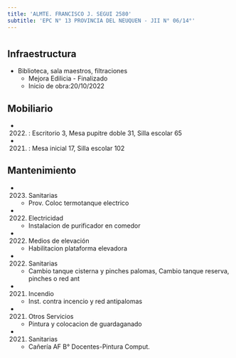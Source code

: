 ```yaml
---
title: 'ALMTE. FRANCISCO J. SEGUI 2580'
subtitle: 'EPC N° 13 PROVINCIA DEL NEUQUEN - JII N° 06/14°'
---
```


#
## Infraestructura

* Biblioteca, sala maestros, filtraciones 
    + Mejora Edilicia - Finalizado 
    + Inicio de obra:20/10/2022 



## Mobiliario

*  (2022) : Escritorio 3, Mesa pupitre doble 31, Silla escolar 65 

*  (2021) : Mesa inicial 17, Silla escolar 102 





## Mantenimiento

*  (2023) Sanitarias 
    + Prov. Coloc termotanque electrico

*  (2022) Electricidad 
    + Instalacion de purificador en comedor

*  (2022) Medios de elevación 
    + Habilitacion plataforma elevadora

*  (2022) Sanitarias 
    + Cambio tanque cisterna y pinches palomas, Cambio tanque reserva, pinches o red ant

*  (2021) Incendio 
    + Inst. contra incencio y red antipalomas

*  (2021) Otros Servicios 
    + Pintura y colocacion de guardaganado

*  (2021) Sanitarias 
    + Cañería AF B° Docentes-Pintura Comput.






